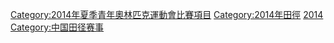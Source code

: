 [[Category:2014年夏季青年奧林匹克運動會比賽項目|Category:2014年夏季青年奧林匹克運動會比賽項目]]
[[Category:2014年田徑|Category:2014年田徑]]
[[Category:夏季青年奧林匹克運動會田徑比賽|2014]]
[[Category:中国田径赛事|Category:中国田径赛事]]